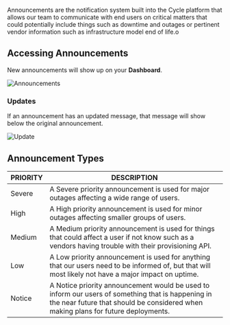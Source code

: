Announcements are the notification system built into the Cycle platform that allows our team to communicate with end users on critical matters that could potentially include things such as downtime and outages or pertinent vendor information such as infrastructure model end of life.o
 

## Accessing Announcements

New announcements will show up on your **Dashboard**. 

![Announcements](https://static.cycle.io/portal-docs/announcements/announcement.png)

### Updates
If an announcement has an updated message, that message will show below the original announcement.

![Update](https://static.cycle.io/portal-docs/announcements/update.png)

## Announcement Types

| PRIORITY | DESCRIPTION                                                                                                                                                                            |
| -------- | -------------------------------------------------------------------------------------------------------------------------------------------------------------------------------------- |
| Severe   | A Severe priority announcement is used for major outages affecting a wide range of users.                                                                                              |
| High     | A High priority announcement is used for minor outages affecting smaller groups of users.                                                                                              |
| Medium   | A Medium priority announcement is used for things that could affect a user if not know such as a vendors having trouble with their provisioning API.                                   |
| Low      | A Low priority announcement is used for anything that our users need to be informed of, but that will most likely not have a major impact on uptime.                                   |
| Notice   | A Notice priority announcement would be used to inform our users of something that is happening in the near future that should be considered when making plans for future deployments. |
